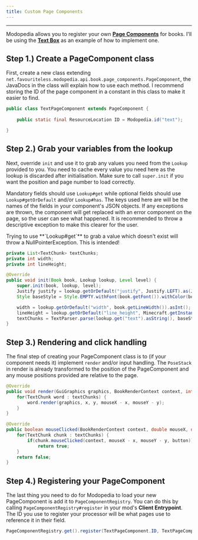 ```yaml
---
title: Custom Page Components
---
```

---
Modopedia allows you to register your own **[Page Components](../books/page-components)** for books. I'll be using the **[Text Box](../page_components/text-box)** as an example of how to implement one.

## Step 1.) Create a PageComponent class

First, create a new class extending `net.favouriteless.modopedia.api.book.page_components.PageComponent`, the JavaDocs in the class will explain how to use each method. I recommend storing the ID of the page component in a constant in this class to make it easier to find.

```java
public class TextPageComponent extends PageComponent {
    
    public static final ResourceLocation ID = Modopedia.id("text");

}
```

## Step 2.) Grab your variables from the lookup

Next, override `init` and use it to grab any values you need from the `Lookup` provided to you. You need to cache every value you need here as the lookup is discarded after initialisation. Make sure to call `super.init` if you want the position and page number to load correctly.

Mandatory fields should use `Lookup#get` while optional fields should use `Lookup#getOrDefault` and/or `Lookup#has`. The keys used here are will be the names of the fields in your component's JSON objects. If any exceptions are thrown, the component will get replaced with an error component on the page, so the user can see what happened. It is recommended to throw a descriptive exception to make this clearer for the user.

<Callout variant="warning">
    Trying to use **`Lookup#get`** to grab a value which doesn't exist will throw a NullPointerException. This is intended!
</Callout>

```java
private List<TextChunk> textChunks;
private int width;
private int lineHeight;

@Override
public void init(Book book, Lookup lookup, Level level) {
    super.init(book, lookup, level);
    Justify justify = lookup.getOrDefault("justify", Justify.LEFT).as(Justify.class);
    Style baseStyle = Style.EMPTY.withFont(book.getFont()).withColor(book.getTextColour());

    width = lookup.getOrDefault("width", book.getLineWidth()).asInt();
    lineHeight = lookup.getOrDefault("line_height", Minecraft.getInstance().font.lineHeight).asInt();
    textChunks = TextParser.parse(lookup.get("text").asString(), baseStyle, width, lineHeight, language, justify);
}
```

## Step 3.) Rendering and click handling

The final step of creating your PageComponent class is to (if your component needs it) implement `render` and/or input handling. The `PoseStack` in render is already transformed to the position of the PageComponent and any mouse positions provided are relative to the page.

```java
@Override
public void render(GuiGraphics graphics, BookRenderContext context, int mouseX, int mouseY, float partialTicks) {
    for(TextChunk word : textChunks) {
        word.render(graphics, x, y, mouseX - x, mouseY - y);
    }
}

@Override
public boolean mouseClicked(BookRenderContext context, double mouseX, double mouseY, int button) {
    for(TextChunk chunk : textChunks) {
        if(chunk.mouseClicked(context, mouseX - x, mouseY - y, button))
            return true;
    }
    return false;
}
```

## Step 4.) Registering your PageComponent

The last thing you need to do for Modopedia to load your new PageComponent is add it to `PageComponentRegistry`. You can do this by calling `PageComponentRegistry#register` in your mod's **Client Entrypoint**. The ID you use to register your processor will be what pages use to reference it in their field.

```java
PageComponentRegistry.get().register(TextPageComponent.ID, TextPageComponent::new);
```